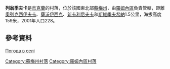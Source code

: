 {{coord|50|38|41|N|33|34|8|E|scale:100000|display=title}}

'''列翁季夫卡'''是[[烏克蘭|烏克蘭]]的村落，位於該國東北部[[蘇梅州|蘇梅州]]，由[[羅姆內區|羅姆內區]]負責管轄，距離[[奧列克西伊夫卡_(羅姆內區)|奧列克西伊夫卡]]、[[薩沃伊西克_(羅姆內區)|薩沃伊西克]]、[[新卡利尼夫卡_(羅姆內區)|新卡利尼夫卡]]和[[斯維季夫希納|斯維季夫希納]]1.5公里，海拔高度159米，2001年人口228。

==參考資料==
[http://weather.in.ua/ua/symskaja/13144 Погода в селі ] {{Wayback|url=http://weather.in.ua/ua/symskaja/13144 |date=20111219224403 }}

{{DEFAULTSORT:Левондівка}}
[[Category:蘇梅州村落|Category:蘇梅州村落]]
[[Category:羅姆內區村落|Category:羅姆內區村落]]


{{Sumy-geo-stub}}